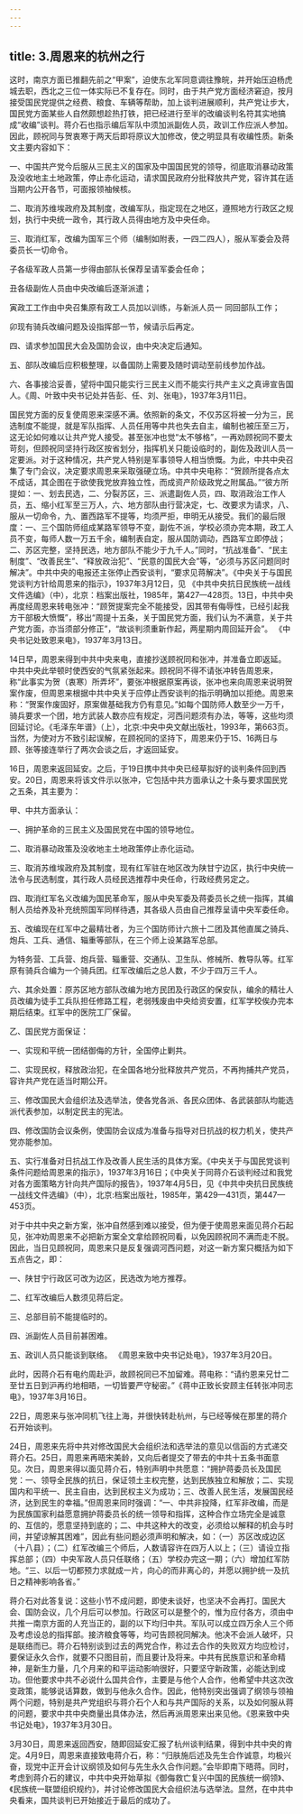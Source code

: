 ```yaml
---
---
---
```

title: 3.周恩来的杭州之行
---



这时，南京方面已推翻先前之“甲案”，迫使东北军同意调往豫皖，并开始压迫杨虎城去职，西北之三位一体实际已不复存在。同时，由于共产党方面经济窘迫，按月接受国民党提供之经费、粮食、车辆等帮助，加上谈判进展顺利，共产党让步大，国民党方面某些人自然颇想趁热打铁，把已经进行至半的改编谈判名符其实地搞成“收编”谈判。蒋介石也指示编后军队中须加派副佐人员，政训工作应派人参加。因此，顾祝同与贺衷寒于两天后即将原议大加修改，使之明显具有收编性质。新条文主要内容如下：

一、中国共产党今后服从三民主义的国家及中国国民党的领导，彻底取消暴动政策及没收地主土地政策，停止赤化运动，请求国民政府分批释放共产党，容许其在适当期内公开各节，可面报领袖候核。

二、取消苏维埃政府及其制度，改编军队，指定现在之地区，遵照地方行政区之规划，执行中央统一政令，其行政人员得由地方及中央任命。

三、取消红军，改编为国军三个师（编制如附表，一四二四人），服从军委会及蒋委员长一切命令。

子各级军政人员第一步得由部队长保荐呈请军委会任命；

丑各级副佐人员由中央改编后逐渐派遣；

寅政工工作由中央召集原有政工人员加以训练，与新派人员一 同回部队工作；

卯现有骑兵改编问题及设指挥部一节，候请示后再定。

四、请求参加国民大会及国防会议，由中央决定后通知。

五、部队改编后应积极整理，以备国防上需要及随时调动至前线参加作战。

六、各事接洽妥善，望将中国只能实行三民主义而不能实行共产主义之真谛宣告国人。《周、叶致中央书记处并告彭、任、刘、张电》，1937年3月11日。

国民党方面的反复使周恩来深感不满。依照新的条文，不仅苏区将被一分为三，民选制度不能提，就是军队指挥、人员任用等中共也失去自主，编制也被压至三万，这无论如何难以让共产党人接受。甚至张冲也觉“太不够格”，一再劝顾祝同不要太苛刻，但顾祝同坚持行政区按省划分，指挥机关只能设临时的，副佐及政训人员一定要派。对于这种情况，共产党人特别是军事领导人相当愤慨。为此，中共中央召集了专门会议，决定要求周恩来采取强硬立场。中共中央电称：“贺顾所提各点太不成话，其企图在于欲使我党放弃独立性，而成资产阶级政党之附属品。”“彼方所提如：一、划去民选，二、分裂苏区，三、派遣副佐人员，四、取消政治工作人员，五、缩小红军至三万人，六、地方部队由行营决定，七、改要求为请求，八、服从一切命令，九、置西路军不提等，均须严拒，申明无从接受。我们的最后限度：一、三个国防师组成某路军领导不变，副佐不派，学校必须办完本期，政工人员不变，每师人数一万五千余，编制表自定，服从国防调动，西路军立即停战；二、苏区完整，坚持民选，地方部队不能少于九千人。”同时，“抗战准备”、“民主制度”、“改善民生”、“释放政治犯”、“民意的国民大会”等，“必须与苏区问题同时解决”。中共中央的电报还主张停止西安谈判，“要求见蒋解决”。《中央关于与国民党谈判方针给周恩来的指示》，1937年3月12日，见 《中共中央抗日民族统一战线文件选编》（中），北京：档案出版社，1985年，第427—428页。13日，中共中央再度经周恩来转电张冲：“顾贺提案完全不能接受，因其带有侮辱性，已经引起我方干部极大愤慨”，移出“周提十五条，关于国民党方面，我们认为不满意，关于共产党方面，亦当须部分修正”，“故谈判须重新作起，两星期内周回延开会”。 《中央书记处致恩来电》，1937年3月13日。

14日早，周恩来得到中共中央来电，直接抄送顾祝同和张冲，并准备立即返延。中共中央此举顿时使西安的气氛紧张起来。顾祝同不得不请张冲转告周恩来，称“此事实为贺（衷寒）所弄坏”，要张冲根据原案再谈，张冲也来向周恩来说明贺案作废，但周恩来根据中共中央关于应停止西安谈判的指示明确加以拒绝。周恩来称：“贺案作废固好，原案做基础我方仍有意见。”如每个国防师人数至少一万千，骑兵要求一个团，地方武装人数亦应有规定，河西问题须有办法，等等，这些均须回延讨论。《毛泽东年谱》（上），北京:中央中央文献出版社，1993年，第663页。当然，为使对方不致引起误解，在顾祝同的坚持下，周恩来仍于15、16两日与顾、张等接连举行了两次会谈之后，才返回延安。

16日，周恩来返回延安。之后，于19日携中共中央已经草拟好的谈判条件回到西安。20日，周恩来将该文件示以张冲，它包括中共方面承认之十条与要求国民党之五条，其主要为：

甲、中共方面承认：

一、拥护革命的三民主义及国民党在中国的领导地位。

二、取消暴动政策及没收地主土地政策停止赤化运动。

三、取消苏维埃政府及其制度，现有红军驻在地区改为陕甘宁边区，执行中央统一法令与民选制度，其行政人员经民选推荐中央任命，行政经费另定之。

四、取消红军名义改编为国民革命军，服从中央军委及蒋委员长之统一指挥，其编制人员给养及补充统照国军同样待遇，其各级人员由自己推荐呈请中央军委任命。

五、改编现在红军中之最精壮者，为三个国防师计六旅十二团及其他直属之骑兵、炮兵、工兵、通信、辎重等部队，在三个师上设某路军总部。

为特务营、工兵营、炮兵营、辎重营、交通队、卫生队、修械所、教导队等。红军原有骑兵合编为一个骑兵团。红军改编后之总人数，不少于四万三千人。

六、其余处置：原苏区地方部队改编为地方民团及行政区的保安队，编余的精壮人员改编为徒手工兵队担任修路工程，老弱残废由中央给资安置，红军学校俟办完本期后结束。红军中的医院工厂保留。

乙、国民党方面保证：

一、实现和平统一团结御侮的方针，全国停止剿共。

二、实现民权，释放政治犯，在全国各地分批释放共产党员，不再拘捕共产党员，容许共产党在适当时期公开。

三、修改国民大会组织法及选举法，使各党各派、各民众团体、各武装部队均能选派代表参加，以制定民主的宪法。

四、修改国防会议条例，使国防会议成为准备与指导对日抗战的权力机关，使共产党亦能参加。

五、实行准备对日抗战工作及改善人民生活的具体方案。《中央关于与国民党谈判条件问题给周恩来的指示》，1937年3月16日；《中央关于同蒋介石谈判经过和我党对各方面策略方针向共产国际的报告》，1937年4月5日，见《中共中央抗日民族统一战线文件选编》（中），北京:档案出版社，1985年，第429—431页，第447—453页。

对于中共中央之新方案，张冲自然感到难以接受，但为便于使周恩来面见蒋介石起见，张冲劝周恩来不必把新方案全文拿给顾祝同看，以免因顾祝同不满而走不脱。因此，当日见顾祝同，周恩来只是反复强调河西问题，对这一新方案只概括为如下五点告之，即：

一、陕甘宁行政区可改为边区，民选改为地方推荐。

二、红军改编后人数须见蒋后定。

三、总部目前不能提临时的。

四、派副佐人员目前甚困难。

五、政训人员只能谈到联络。 《周恩来致中央书记处电》，1937年3月20日。

此时，因蒋介石有电约周赴沪，故顾祝同已不加留难。蒋电称：“请约恩来兄廿二至廿五日到沪再约地相晤，一切皆要严守秘密。”《蒋中正致长安顾主任转张冲同志电》，1937年3月16日。

22日，周恩来与张冲同机飞往上海，并很快转赴杭州，与已经等候在那里的蒋介石开始谈判。

24日，周恩来先将中共对修改国民大会组织法和选举法的意见以信函的方式递交蒋介石。25日，周恩来再晤宋美龄，又向后者提交了带去的中共十五条书面意见。次日，周恩来得以面见蒋介石，特别声明中共愿意：“拥护蒋委员长及国民党：一、领导全民族的抗日，保证领土主权完整，达到民族独立和解放；二、实现国内和平统一、民主自由，达到民权主义为成功；三、改善人民生活，发展国民经济，达到民生的幸福。”但周恩来同时强调：“一、中共非投降，红军非改编，而是为民族国家利益愿意拥护蒋委员长的统一领导和指挥，这种合作立场完全是诚意的、互信的，愿意坚持到底的；二、中共这种大的改变，必须给以解释的机会与时间，并望谅解其困难”，因此有些问题必须声明和解决，如：（一）苏区改成边区（十八县）；（二）红军改编三个师后，人数请容许在四万人以上；（三）请设立指挥总部；（四）中央军政人员只任联络；（五）学校办完这一期；（六）增加红军防地。“三、以后一切都预力求就成一片，向心的而非离心的，并愿以拥护统一及抗日之精神影响各省。”

蒋介石对此答复说：这些小节不成问题，即使未谈好，也坚决不会再打。国民大会、国防会议，几个月后可以参加。行政区可以是整个的，惟为应付各方，须由中共推一南京方面的人充当正的，副的以下均归中共。军队可以成立四万余人三个师及考虑设总的指挥部。接济粮食等等，均可告顾祝同解决。他决不会派人破坏，只是联络而已。蒋介石特别谈到过去的两党合作，称过去合作的失败双方均应检讨，要保证永久合作，就要不只图目前，而且要计及将来。中共有民族意识和革命精神，是新生力量，几个月来的和平运动影响很好，只要坚守新政策，必能达到成功。但他要求中共不必说什么国共合作，主要是与他个人合作，他希望中共这次改变政策，能够说话算数，做到与他永久合作。因此，他特别突出强调了纲领与领袖两个问题，特别是共产党组织与蒋介石个人和与共产国际的关系，以及如何服从蒋的问题，要求中共中央商量出具体办法，然后再派周恩来出来见他。《恩来致中央书记处电》，1937年3月30日。

3月30日，周恩来返回西安，随即回延安汇报了杭州谈判结果，得到中共中央的肯定。4月9日，周恩来直接致电蒋介石，称：“归肤施后述及先生合作诚意，均极兴奋，现党中正开会计议纲领及如何与先生永久合作问题。”会毕即南下晤蒋。同时，考虑到蒋介石的建议，中共中央开始草拟《御侮救亡复兴中国的民族统一纲领》、《民族统一联盟组织规约》，并讨论修改国民大会组织法与选举法。显然，在中共中央看来，国共谈判已开始接近于最后的成功了。